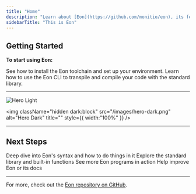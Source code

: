 ```yaml
---
title: "Home"
description: "Learn about [Eon](https://github.com/monitio/eon), its features and how to get started."
sidebarTitle: "This is Eon"
---
```


## Getting Started

**To start using Eon:**

<CardGroup cols={2}>
  <Card title="Quickstart" icon="download" href="/guides/get-started/quickstart">
    See how to install the Eon toolchain and set up your environment.
  </Card>
  <Card title="Development" icon="screwdriver-wrench" href="/guides/next-steps/developing">
    Learn how to use the Eon CLI to transpile and compile your code with the standard library.
  </Card>
</CardGroup>

---

<img
  className="block dark:hidden"
  src="/images/hero-light.png"
  alt="Hero Light"
/>

<img
  className="hidden dark:block"
  src="/images/hero-dark.png"
  alt="Hero Dark"
  title=""
  style={{ width:"100%" }}
/>

---

## Next Steps

<CardGroup cols={2}>
  <Card title="Language Reference" icon="book" href="/library/references">
    Deep dive into Eon's syntax and how to do things in it
  </Card>
  <Card title="Standard Library" icon="book-open" href="/library">
    Explore the standard library and built-in functions
  </Card>
  <Card title="Examples" icon="list" href="/library/examples">
    See more Eon programs in action
  </Card>
  <Card title="Contributing" icon="sparkles" href="https://github.com/monitio/eon#contributing">
    Help improve Eon or its docs
  </Card>
</CardGroup>

---

For more, check out the [Eon repository on GitHub](https://github.com/monitio/eon).
